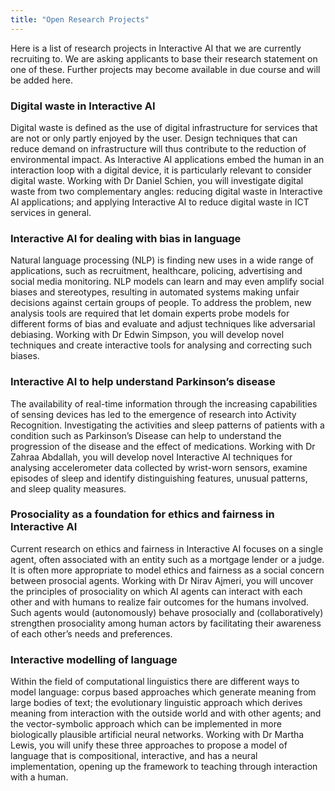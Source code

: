 ```yaml
---
title: "Open Research Projects"
---
```




Here is a list of research projects in Interactive AI that we are currently recruiting to. We are asking applicants to base their research statement on one of these. Further projects may become available in due course and will be added here.  

### Digital waste in Interactive AI 

Digital waste is defined as the use of digital infrastructure for services that are not or only partly enjoyed by the user. Design techniques that can reduce demand on infrastructure will thus contribute to the reduction of environmental impact. As Interactive AI applications embed the human in an interaction loop with a digital device, it is particularly relevant to consider digital waste. Working with Dr Daniel Schien, you will investigate digital waste from two complementary angles: reducing digital waste in Interactive AI applications; and applying Interactive AI to reduce digital waste in ICT services in general.  

### Interactive AI for dealing with bias in language 

Natural language processing (NLP) is finding new uses in a wide range of applications, such as recruitment, healthcare, policing, advertising and social media monitoring. NLP models can learn and may even amplify social biases and stereotypes, resulting in automated systems making unfair decisions against certain groups of people. To address the problem, new analysis tools are required that let domain experts probe models for different forms of bias and evaluate and adjust techniques like adversarial debiasing. Working with Dr Edwin Simpson, you will develop novel techniques and create interactive tools for analysing and correcting such biases.   

### Interactive AI to help understand Parkinson’s disease 

The availability of real-time information through the increasing capabilities of sensing devices has led to the emergence of research into Activity Recognition. Investigating the activities and sleep patterns of patients with a condition such as Parkinson’s Disease can help to understand the progression of the disease and the effect of medications. Working with Dr Zahraa Abdallah, you will develop novel Interactive AI techniques for analysing accelerometer data collected by wrist-worn sensors, examine episodes of sleep and identify distinguishing features, unusual patterns, and sleep quality measures.   

### Prosociality as a foundation for ethics and fairness in Interactive AI 

Current research on ethics and fairness in Interactive AI focuses on a single agent, often associated with an entity such as a mortgage lender or a judge. It is often more appropriate to model ethics and fairness as a social concern between prosocial agents. Working with Dr Nirav Ajmeri, you will uncover the principles of prosociality on which AI agents can interact with each other and with humans to realize fair outcomes for the humans involved. Such agents would (autonomously) behave prosocially and (collaboratively) strengthen prosociality among human actors by facilitating their awareness of each other's needs and preferences.  

### Interactive modelling of language 

Within the field of computational linguistics there are different ways to model language: corpus based approaches which generate meaning from large bodies of text; the evolutionary linguistic approach which derives meaning from interaction with the outside world and with other agents; and the vector-symbolic approach which can be implemented in more biologically plausible artificial neural networks. Working with Dr Martha Lewis, you will unify these three approaches to propose a model of language that is compositional, interactive, and has a neural implementation, opening up the framework to teaching through interaction with a human. 
